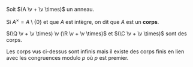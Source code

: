 




<Item type='definition' titre='corps'>

Soit $(A \v + \v \times)$ un anneau.

Si $A^{\times} = A \setminus \{0\}$ et que $A$ est intègre, on dit que $A$ est un **corps**.
</Item>


<Item type='proposition' titre='corps usuels' tag="admis">

$(\Q \v + \v \times) \v (\R \v + \v \times)$ et $(\C \v + \v \times)$ sont des corps.
</Item>

<Remarque titre=''>

Les corps vus ci-dessus sont infinis mais il existe des corps finis en lien avec les congruences modulo $p$ où $p$ est premier.
</Remarque>